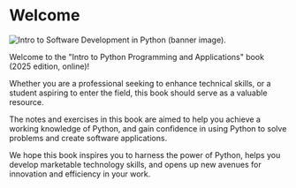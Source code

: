 

# Welcome {.unnumbered}

<img src="./images/python-banner-2025.png"
    class="banner-image"
    alt="Intro to Software Development in Python (banner image)."
    >

Welcome to the \"Intro to Python Programming and Applications\" book (<span id="auto-copyright-year">2025</span> edition, online)!

Whether you are a professional seeking to enhance technical skills, or a student aspiring to enter the field, this book should serve as a valuable resource.

The notes and exercises in this book are aimed to help you achieve a working knowledge of Python, and gain confidence in using Python to solve problems and create software applications.

We hope this book inspires you to harness the power of Python, helps you develop marketable technology skills, and opens up new avenues for innovation and efficiency in your work.


<script type="text/javascript">

    today = new Date();
    thisYear =  today.getFullYear();
    console.log("THE YEAR IS: ", thisYear);

    var year = document.getElementById("auto-copyright-year");
    year.innerText = thisYear;

</script>
